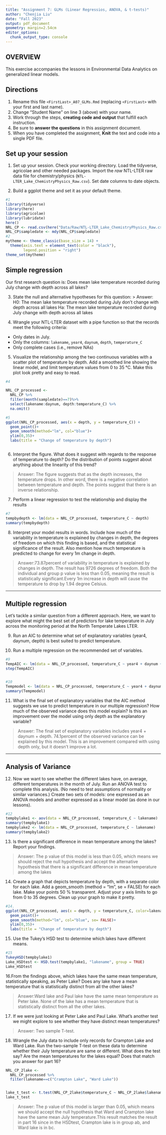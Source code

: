 ```yaml
---
title: "Assignment 7: GLMs (Linear Regressios, ANOVA, & t-tests)"
author: "Chenjia Liu"
date: "Fall 2023"
output: pdf_document
geometry: margin=2.54cm
editor_options: 
  chunk_output_type: console
---
```


## OVERVIEW

This exercise accompanies the lessons in Environmental Data Analytics on generalized linear models. 

## Directions
1. Rename this file `<FirstLast>_A07_GLMs.Rmd` (replacing `<FirstLast>` with your first and last name).
2. Change "Student Name" on line 3 (above) with your name.
3. Work through the steps, **creating code and output** that fulfill each instruction.
4. Be sure to **answer the questions** in this assignment document.
5. When you have completed the assignment, **Knit** the text and code into a single PDF file.


## Set up your session 
1. Set up your session. Check your working directory. Load the tidyverse, agricolae and other needed packages. Import the *raw* NTL-LTER raw data file for chemistry/physics (`NTL-LTER_Lake_ChemistryPhysics_Raw.csv`). Set date columns to date objects.

2. Build a ggplot theme and set it as your default theme.

```r
#1
library(tidyverse)
library(here)
library(agricolae)
library(lubridate)
here()
NRL_CP <- read.csv(here("Data/Raw/NTL-LTER_Lake_ChemistryPhysics_Raw.csv"), stringsAsFactors = TRUE)
NRL_CP$sampledate <- mdy(NRL_CP$sampledate)
#2
mytheme <- theme_classic(base_size = 14) +
  theme(axis.text = element_text(color = "black"), 
        legend.position = "right")
theme_set(mytheme)

```

## Simple regression
Our first research question is: Does mean lake temperature recorded during July change with depth across all lakes?

3. State the null and alternative hypotheses for this question:
> Answer:
H0: The mean lake temperature recorded during July don't change with depth across all lakes
Ha: The mean lake temperature recorded during July change with depth across all lakes


4.  Wrangle your NTL-LTER dataset with a pipe function so that the records meet the following criteria: 
 * Only dates in July. 
 * Only the columns: `lakename`, `year4`, `daynum`, `depth`, `temperature_C`
 * Only complete cases (i.e., remove NAs)

5. Visualize the relationship among the two continuous variables with a scatter plot of temperature by depth. Add a smoothed line showing the linear model, and limit temperature values from 0 to 35 °C. Make this plot look pretty and easy to read.

```r
#4

NRL_CP_processed <- 
  NRL_CP %>%
  filter(month(sampledate)==7)%>%
  select(lakename:daynum, depth:temperature_C) %>%
  na.omit()

#5
ggplot(NRL_CP_processed, aes(x = depth, y = temperature_C)) +
  geom_point()+
  geom_smooth(method="lm", col="blue")+
  ylim(0,35)+
  labs(title = "Change of temperature by depth")



```


6. Interpret the figure. What does it suggest with regards to the response of temperature to depth? Do the distribution of points suggest about anything about the linearity of this trend?

> Answer: The figure suggests that as the depth increases, the temperature drops. In other word, there is a negative correlation between temperature and depth. The points suggest that there is an inverse relationship. 


7. Perform a linear regression to test the relationship and display the results

```r
#7
tempbydepth <- lm(data = NRL_CP_processed, temperature_C ~ depth)
summary(tempbydepth)

```


8. Interpret your model results in words. Include how much of the variability in temperature is explained by changes in depth, the degrees of freedom on which this finding is based, and the statistical significance of the result. Also mention how much temperature is predicted to change for every 1m change in depth. 

> Answer:73.87percent of variability in temperature is explained by changes in depth. The result has 9726 degrees of freedom. Both the individual and group p value is less than 0.05, meaning the result is statistically significant.Every 1m increase in depth will cause the temperature to drop by 1.94 degree Celsius.


---

## Multiple regression
Let's tackle a similar question from a different approach. Here, we want to explore what might the best set of predictors for lake temperature in July across the monitoring period at the North Temperate Lakes LTER. 


9. Run an AIC to determine what set of explanatory variables (year4, daynum, depth) is best suited to predict temperature.

10. Run a multiple regression on the recommended set of variables. 

```r
#9
TempAIC <- lm(data = NRL_CP_processed, temperature_C ~ year4 + daynum + depth)
step(TempAIC)


#10
Tempmodel <- lm(data = NRL_CP_processed, temperature_C ~ year4 + daynum + depth)
summary(Tempmodel)

```

11. What is the final set of explanatory variables that the AIC method suggests we use to predict temperature in our multiple regression? How much of the observed variance does this model explain? Is this an improvement over the model using only depth as the explanatory variable?

> Answer: The final set of explanatory variables includes year4 + daynum + depth. 74.1percent of the observed variance can be explained by this model. This is an improvement compared with using depth only, but it doesn't improve a lot. 



---
## Analysis of Variance

12. Now we want to see whether the different lakes have, on average, different temperatures in the month of July. Run an ANOVA test to complete this analysis. (No need to test assumptions of normality or similar variances.) Create two sets of models: one expressed as an ANOVA models and another expressed as a linear model (as done in our lessons).

```r
#12
tempbylake1 <- aov(data = NRL_CP_processed, temperature_C ~ lakename)
summary(tempbylake1)
tempbylake2 <- lm(data = NRL_CP_processed, temperature_C ~ lakename)
summary(tempbylake2)
```

13. Is there a significant difference in mean temperature among the lakes? Report your findings. 

> Answer: The p value of this model is less than 0.05, which means we should reject the null hypothesis and accept the alternative hypothesis that there is a significant difference in mean temperature among the lakes



14. Create a graph that depicts temperature by depth, with a separate color for each lake. Add a geom_smooth (method = "lm", se = FALSE) for each lake. Make your points 50 % transparent. Adjust your y axis limits to go from 0 to 35 degrees. Clean up your graph to make it pretty. 

```r
#14.
ggplot(NRL_CP_processed, aes(x = depth, y = temperature_C, color=lakename)) +
  geom_point()+
  geom_smooth(method="lm", col="blue", se= FALSE)+
  ylim(0,35)+
  labs(title = "Change of temperature by depth")

```

15. Use the Tukey's HSD test to determine which lakes have different means.

```r
#15
TukeyHSD(tempbylake1)
Lake_HSDtest <- HSD.test(tempbylake1, "lakename", group = TRUE)
Lake_HSDtest
```

16.From the findings above, which lakes have the same mean temperature, statistically speaking, as Peter Lake? Does any lake have a mean temperature that is statistically distinct from all the other lakes?

>Answer:Ward lake and Paul lake have the same mean temperature as Peter lake. None of the lake has a mean temperature that is statistically distinct from all the other lakes. 

 

17. If we were just looking at Peter Lake and Paul Lake. What's another test we might explore to see whether they have distinct mean temperatures? 

>Answer: Two sample T-test. 



18. Wrangle the July data to include only records for Crampton Lake and Ward Lake. Run the two-sample T-test on these data to determine whether their July temperature are same or different. What does the test say? Are the mean temperatures for the lakes equal? Does that match you answer for part 16?

```r
NRL_CP_2lake <- 
  NRL_CP_processed %>%
  filter(lakename==c("Crampton Lake", "Ward Lake"))


lake_t_test <- t.test(NRL_CP_2lake$temperature_C ~ NRL_CP_2lake$lakename)
lake_t_test

```

>Answer: The p value of this model is larger than 0.05, which means we should accept the null hypothesis that Ward and Crampton lake have the same mean July temperature.This result matches the result in part 16 since in the HSDtest, Crampton lake is in group ab, and Ward lake is in bc. 
